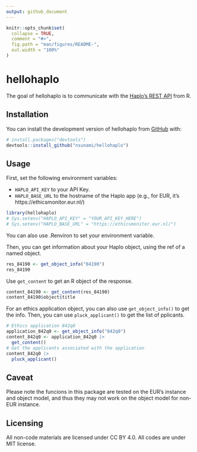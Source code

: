 ```yaml
---
output: github_document
---
```


<!-- README.md is generated from README.Rmd. Please edit that file -->

```r
knitr::opts_chunk$set(
  collapse = TRUE,
  comment = "#>",
  fig.path = "man/figures/README-",
  out.width = "100%"
)
```

# hellohaplo

<!-- badges: start -->
<!-- badges: end -->

The goal of hellohaplo is to communicate with the [Haplo's REST API](https://docs.haplo.org/rest-api) from R.


## Installation

You can install the development version of hellohaplo from [GitHub](https://github.com/) with:

``` r
# install.packages("devtools")
devtools::install_github("nsunami/hellohaplo")
```

## Usage

First, set the following environment variables:

- `HAPLO_API_KEY` to your API Key.
- `HAPLO_BASE_URL` to the hostname of the Haplo app (e.g., for EUR, it's https://ethicsmonitor.eur.nl/)

```r
library(hellohaplo)
# Sys.setenv("HAPLO_API_KEY" = "YOUR_API_KEY_HERE")
# Sys.setenv("HAPLO_BASE_URL" = "https://ethicsmonitor.eur.nl/")
```

You can also use .Renviron to set your environment variable.

Then, you can get information about your Haplo object, using the ref of a named object.

```r
res_84190 <- get_object_info("84190")
res_84190
```

Use `get_content` to get an R object of the response. 

```r
content_84190 <- get_content(res_84190)
content_84190$object$title
```

For an ethics application object, you can also use `get_object_info()` to get the info. Then, you can use `pluck_applicant()` to get the list of pplicants.


```r
# Ethics application 842q0
application_842q0 <- get_object_info("842q0")
content_842q0 <- application_842q0 |>
  get_content()
# Get the applicants associated with the application
content_842q0 |> 
  pluck_applicant()
```

## Caveat

Please note the funcions in this package are tested on the EUR's instance and object model, and thus they may not work on the object model for non-EUR instance.

## Licensing

All non-code materials are licensed under CC BY 4.0. All codes are under MIT license. 
